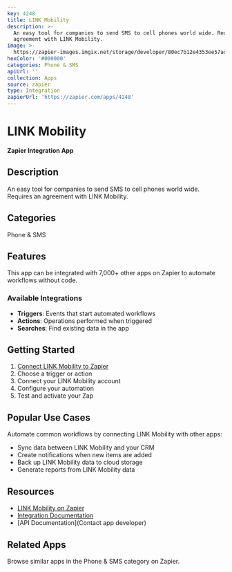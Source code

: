 ```yaml
---
key: 4248
title: LINK Mobility
description: >-
  An easy tool for companies to send SMS to cell phones world wide. Requires an
  agreement with LINK Mobility.
image: >-
  https://zapier-images.imgix.net/storage/developer/80ec7b12e4353ee57ade4025885090cc.png?auto=format%2Ccompress&ixlib=python-3.0.0&q=50
hexColor: '#000000'
categories: Phone & SMS
apiUrl: ''
collection: Apps
source: zapier
type: Integration
zapierUrl: 'https://zapier.com/apps/4248'
---
```

# LINK Mobility

**Zapier Integration App**

## Description

An easy tool for companies to send SMS to cell phones world wide. Requires an agreement with LINK Mobility.

## Categories

Phone & SMS

## Features

This app can be integrated with 7,000+ other apps on Zapier to automate workflows without code.

### Available Integrations

- **Triggers**: Events that start automated workflows
- **Actions**: Operations performed when triggered
- **Searches**: Find existing data in the app

## Getting Started

1. [Connect LINK Mobility to Zapier](https://zapier.com/apps/4248)
2. Choose a trigger or action
3. Connect your LINK Mobility account
4. Configure your automation
5. Test and activate your Zap

## Popular Use Cases

Automate common workflows by connecting LINK Mobility with other apps:

- Sync data between LINK Mobility and your CRM
- Create notifications when new items are added
- Back up LINK Mobility data to cloud storage
- Generate reports from LINK Mobility data

## Resources

- [LINK Mobility on Zapier](https://zapier.com/apps/4248)
- [Integration Documentation](https://zapier.com/apps/4248/integrations)
- [API Documentation](Contact app developer)

## Related Apps

Browse similar apps in the Phone & SMS category on Zapier.
